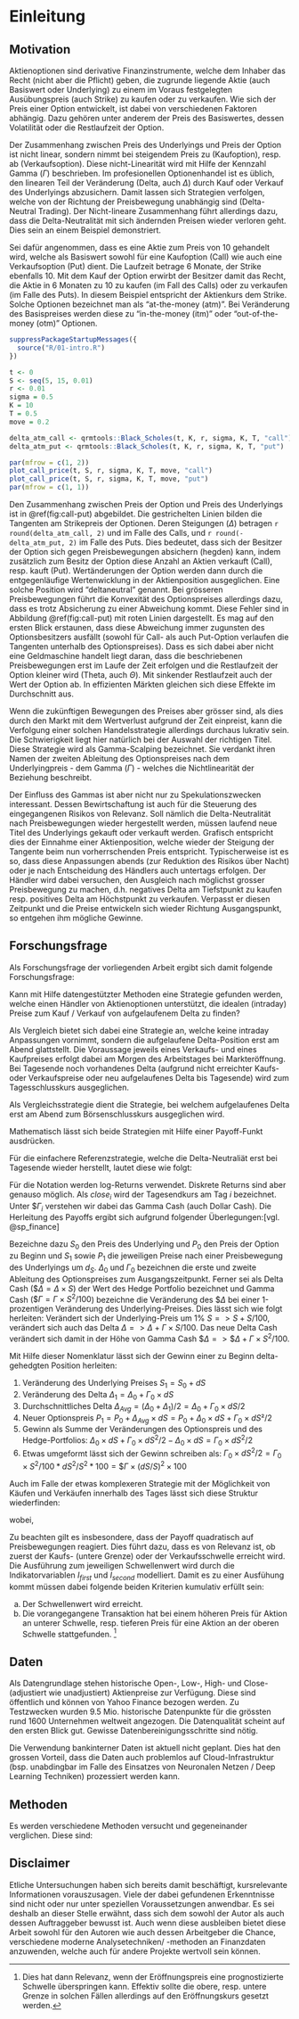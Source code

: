 # Einleitung {#intro}

## Motivation
Aktienoptionen sind derivative Finanzinstrumente, welche dem Inhaber das Recht (nicht aber die Pflicht) geben, die zugrunde liegende Aktie (auch Basiswert oder Underlying) zu einem im Voraus festgelegten Ausübungspreis (auch Strike) zu kaufen oder zu verkaufen. Wie sich der Preis einer Option entwickelt, ist dabei von verschiedenen Faktoren abhängig. Dazu gehören unter anderem der Preis des Basiswertes, dessen Volatilität oder die Restlaufzeit der Option.

Der Zusammenhang zwischen Preis des Underlyings und Preis der Option ist nicht linear, sondern nimmt bei steigendem Preis zu (Kaufoption), resp. ab (Verkaufsoption). Diese nicht-Linearität wird mit Hilfe der Kennzahl Gamma ($\Gamma$) beschrieben. Im profesionellen Optionenhandel ist es üblich, den linearen Teil der Veränderung (Delta, auch $\Delta$) durch Kauf oder Verkauf des Underlyings abzusichern. Damit lassen sich Strategien verfolgen, welche von der Richtung der Preisbewegung unabhängig sind (Delta-Neutral Trading). Der Nicht-lineare Zusammenhang führt allerdings dazu, dass die Delta-Neutralität mit sich ändernden Preisen wieder verloren geht. Dies sein an einem Beispiel demonstriert. 


Sei dafür angenommen, dass es eine Aktie zum Preis von 10 gehandelt wird, welche als Basiswert sowohl für eine Kaufoption (Call) wie auch eine Verkaufsoption (Put) dient. Die Laufzeit betrage 6 Monate, der Strike ebenfalls 10. Mit dem Kauf der Option erwirbt der Besitzer damit das Recht, die Aktie in 6 Monaten zu 10 zu kaufen (im Fall des Calls) oder zu verkaufen (im Falle des Puts). In diesem Beispiel entspricht der Aktienkurs dem Strike. Solche Optionen bezeichnet man als "at-the-money (atm)". Bei Veränderung des Basispreises werden diese zu "in-the-money (itm)" oder "out-of-the-money (otm)" Optionen.


``` r
suppressPackageStartupMessages({
  source("R/01-intro.R")
})
```

```r
t <- 0
S <- seq(5, 15, 0.01)
r <- 0.01
sigma = 0.5
K = 10
T = 0.5
move = 0.2

delta_atm_call <- qrmtools::Black_Scholes(t, K, r, sigma, K, T, "call")
delta_atm_put <- qrmtools::Black_Scholes(t, K, r, sigma, K, T, "put")

par(mfrow = c(1, 2))
plot_call_price(t, S, r, sigma, K, T, move, "call")
plot_call_price(t, S, r, sigma, K, T, move, "put")
par(mfrow = c(1, 1))
```

Den Zusammenhang zwischen Preis der Option und Preis des Underlyings ist in \@ref(fig:call-put) abgebildet. Die gestrichelten Linien bilden die Tangenten am  Strikepreis der Optionen. Deren Steigungen ($\Delta$) betragen `r round(delta_atm_call, 2)` und im Falle des Calls, und `r round(-delta_atm_put, 2)` im Falle des Puts. Dies bedeutet, dass sich der Besitzer der Option sich gegen Preisbewegungen absichern (hegden) kann, indem zusätzlich zum Besitz der Option diese Anzahl an Aktien verkauft (Call), resp. kauft (Put). Wertänderungen der Option werden dann durch die entgegenläufige Wertenwicklung in der Aktienposition ausgeglichen. Eine solche Position wird "deltaneutral" genannt. Bei grösseren Preisbewegungen führt die Konvexität des Optionspreises allerdings dazu, dass es trotz Absicherung zu einer Abweichung kommt. Diese Fehler sind in Abbildung \@ref(fig:call-put) mit roten Linien dargestellt. Es mag auf den ersten Blick erstaunen, dass diese Abweichung immer zugunsten des Optionsbesitzers ausfällt (sowohl für Call- als auch Put-Option verlaufen die Tangenten unterhalb des Optionspreises). Dass es sich dabei aber nicht eine Geldmaschine handelt liegt daran, dass die beschriebenen Preisbewegungen erst im Laufe der Zeit erfolgen und die Restlaufzeit der Option kleiner wird (Theta, auch $\Theta$). Mit sinkender Restlaufzeit auch der Wert der Option ab. In effizienten Märkten gleichen sich diese Effekte im Durchschnitt aus.

Wenn die zukünftigen Bewegungen des Preises aber grösser sind, als dies durch den Markt mit dem Wertverlust aufgrund der Zeit einpreist, kann die Verfolgung einer solchen Handelsstrategie allerdings durchaus lukrativ sein. Die Schwierigkeit liegt hier natürlich bei der Auswahl der richtigen Titel. Diese Strategie wird als Gamma-Scalping bezeichnet. Sie verdankt ihren Namen der zweiten Ableitung des Optionspreises nach dem Underlyingpreis - dem Gamma ($\Gamma$) - welches die Nichtlinearität der Beziehung beschreibt.

Der Einfluss des Gammas ist aber nicht nur zu Spekulationszwecken interessant. Dessen Bewirtschaftung ist auch für die Steuerung des eingegangenen Risikos von Relevanz. Soll nämlich die Delta-Neutralität nach Preisbewegungen wieder hergestellt werden, müssen laufend neue Titel des Underlyings gekauft oder verkauft werden. Grafisch entspricht dies der Einnahme einer Aktienposition, welche wieder der Steigung der Tangente beim nun vorherrschenden Preis entspricht. Typischerweise ist es so, dass diese Anpassungen abends (zur Reduktion des Risikos über Nacht) oder je nach Entscheidung des Händlers auch untertags erfolgen. Der Händler wird dabei versuchen, den Ausgleich nach möglichst grosser Preisbewegung zu machen, d.h. negatives Delta am Tiefstpunkt zu kaufen resp. positives Delta am Höchstpunkt zu verkaufen. Verpasst er diesen Zeitpunkt und die Preise entwickeln sich wieder Richtung Ausgangspunkt, so entgehen ihm mögliche Gewinne.


## Forschungsfrage
Als Forschungsfrage der vorliegenden Arbeit ergibt sich damit folgende Forschungsfrage:

Kann mit Hilfe datengestützter Methoden eine Strategie gefunden werden, welche einen Händler von Aktienoptionen unterstützt, die idealen (intraday) Preise zum Kauf / Verkauf von aufgelaufenem Delta zu finden? 

Als Vergleich bietet sich dabei eine Strategie an, welche keine intraday Anpassungen vornimmt, sondern die aufgelaufene Delta-Position erst am Abend glattstellt. Die Voraussage jeweils eines Verkaufs- und eines Kaufpreises erfolgt dabei am Morgen des Arbeitstages bei Markteröffnung. Bei Tagesende noch vorhandenes Delta (aufgrund nicht erreichter Kaufs- oder Verkaufspreise oder neu aufgelaufenes Delta bis Tagesende) wird zum Tagesschlusskurs ausgeglichen.

Als Vergleichsstrategie dient die Strategie, bei welchem aufgelaufenes Delta erst am Abend zum Börsenschlusskurs ausgeglichen wird.

Mathematisch lässt sich beide Strategien mit Hilfe einer Payoff-Funkt ausdrücken.


Für die einfachere Referenzstrategie, welche die Delta-Neutraliät erst bei Tagesende wieder herstellt, lautet diese wie folgt:

\begin{equation}
\begin{aligned}
Payoff ={} & \frac{1}{2}  \times 100 \times \$\Gamma_{close_{t-1}}  \times \ln{\left(\frac{close_t}{close_{t-1}}\right)}^2
\end{aligned}
\end{equation}

Für die Notation werden log-Returns verwendet. Diskrete Returns sind aber genauso möglich. Als $close_i$ wird der Tagesendkurs am Tag $i$ bezeichnet. Unter  $\$\Gamma_i$ verstehen wir dabei das Gamma Cash (auch Dollar Cash). Die Herleitung des Payoffs ergibt sich aufgrund folgender Überlegungen:[vgl. @sp_finance]

Bezeichne dazu $S_0$ den Preis des Underlying und $P_0$ den Preis der Option zu Beginn und $S_1$ sowie $P_1$ die jeweiligen Preise nach einer Preisbewegung des Underlyings um $d_S$. $\Delta_0$ und $\Gamma_0$ bezeichnen die erste und zweite Ableitung des Optionspreises zum Ausgangszeitpunkt. Ferner sei als Delta Cash ($\$\Delta = \Delta \times S$) der Wert des Hedge Portfolio bezeichnet und Gamma Cash ($\$\Gamma = \Gamma \times S^2/100$) bezeichne die Veränderung des $\$\Delta$ bei einer 1-prozentigen Veränderung des Underlying-Preises. Dies lässt sich wie folgt herleiten: Verändert sich der Underlying-Preis um 1% $S => S + S / 100$, verändert sich auch das Delta $\Delta => \Delta + \Gamma \times S/100$. Das neue Delta Cash verändert sich damit in der Höhe von Gamma Cash $\$\Delta => \$\Delta + \Gamma \times S^2/100$.

Mit Hilfe dieser Nomenklatur lässt sich der Gewinn einer zu Beginn delta-gehedgten Position herleiten: 

1. Veränderung des Underlying Preises $S_1 = S_0 + dS$
1. Veränderung des Delta $\Delta_1 = \Delta_0 + \Gamma_0 \times dS$
1. Durchschnittliches Delta $\Delta_{Avg} = (\Delta_0 + \Delta_1) / 2 = \Delta_0 + \Gamma_0 \times dS / 2$
1. Neuer Optionspreis $P_1 = P_0 + \Delta_{Avg} \times dS = P_0 + \Delta_0 \times dS + \Gamma_0 \times dS² / 2$ 
1. Gewinn als Summe der Veränderungen des Optionspreis und des Hedge-Portfolios: $\Delta_0 \times dS + \Gamma_0 \times dS^2 / 2 - \Delta_0 \times dS = \Gamma_0 \times dS^2 / 2$
1. Etwas umgeformt lässt sich der Gewinn schreiben als: $\Gamma_0 \times dS^2 / 2 = \Gamma_0 \times S^2 /100 * dS^2 / S^2 * 100 = \$\Gamma \times (dS/S)^2 \times 100$ 


Auch im Falle der etwas komplexeren Strategie mit der Möglichkeit von Käufen und Verkäufen innerhalb des Tages lässt sich diese Struktur wiederfinden:

\begin{eqnarray}
{Payoff} & = & \frac{1}{2} \times 100 \times \$\Gamma_{close_{t-1}} \times \ln{\left(\frac{first}{close_{t-1}}\right)}^2  \times I_{first} \times (1 - I_{second}) \ +\\
&  & \frac{1}{2} \times 100 \times \$\Gamma_{first} \times \ln{\left(\frac{close_t}{first}\right)}^2  \times I_{first} \times (1 - I_{second}) \ +\\

&  & \frac{1}{2} \times 100 \times \$\Gamma_{close_{t-1}} \times \ln{\left(\frac{second}{close_{t-1}}\right)}^2  \times I_{second} \times (1 - I_{first}) \ +\\
&  & \frac{1}{2} \times 100 \times \$\Gamma_{second} \times \ln{\left(\frac{close_t}{second}\right)}^2  \times I_{second} \times (1 - I_{first}) \ +\\

&  & \frac{1}{2} \times 100 \times \$\Gamma_{close_{t-1}} \times \ln{\left(\frac{first}{close_{t-1}}\right)}^2  \times I_{second} \times I_{first} \ +\\
&  & \frac{1}{2} \times 100 \times \$\Gamma_{first} \times \ln{\left(\frac{second}{first}\right)}^2  \times I_{first} \times I_{second} \ +\\
&  & \frac{1}{2} \times 100 \times \$\Gamma_{second} \times \ln{\left(\frac{close_t}{second}\right)}^2  \times I_{second} \times I_{first} \ +\\

&  & \frac{1}{2} \times 100 \times \$\Gamma_{close_{t-1}} \times \ln{\left(\frac{close_t}{close_{t_1}}\right)}^2  \times (1 - I_{first}) \times (1 - I_{second})
(\#eq:payoff)
\end{eqnarray}

wobei, 

\begin{equation}
\$\Gamma_i = \Gamma \times S_i^2 / 100
(\#eq:gamma_cash)
\end{equation}

Zu beachten gilt es insbesondere, dass der Payoff quadratisch auf Preisbewegungen reagiert. Dies führt dazu, dass es von Relevanz ist, ob zuerst der Kaufs- (untere Grenze) oder der Verkaufsschwelle erreicht wird. Die Ausführung zum jeweiligen Schwellenwert wird durch die Indikatorvariablen $I_{first}$ und $I_{second}$ modelliert. Damit es zu einer Ausfühung kommt müssen dabei folgende beiden Kriterien kumulativ erfüllt sein:

a) Der Schwellenwert wird erreicht.
b) Die vorangegangene Transaktion hat bei einem höheren Preis für Aktion an unterer Schwelle, resp. tieferen Preis für eine Aktion an der oberen Schwelle stattgefunden. ^[Dies hat dann Relevanz, wenn der Eröffnungspreis eine prognostizierte Schwelle überspringen kann. Effektiv sollte die obere, resp. untere Grenze in solchen Fällen allerdings auf den Eröffnungskurs gesetzt werden.]

<!-- Können die Verteilungen des Kurses im Laufe des Tages prognostiziert werden, so könnten diejenigen Kauf- und Verkaufpreise gewählt werden, welche unter Berücksichtigung dessen Eintretenswahrscheinlichkeit die höchsten Gewinne ermöglicht. Dies soll in der vorliegenden Arbeit mit Hilfe von Machine Learning Algorithmen untersucht werden. -->


## Daten
Als Datengrundlage stehen historische Open-, Low-, High- und Close- (adjustiert wie unadjustiert) Aktienpreise zur Verfügung. Diese sind öffentlich und können von Yahoo Finance bezogen werden. Zu Testzwecken wurden 9.5 Mio. historische Datenpunkte für die grössten rund 1600 Unternehmen weltweit angezogen. Die Datenqualität scheint auf den ersten Blick gut. Gewisse Datenbereinigungsschritte sind nötig. 

Die Verwendung bankinterner Daten ist aktuell nicht geplant. Dies hat den grossen Vorteil, dass die Daten auch problemlos auf Cloud-Infrastruktur (bsp. unabdingbar im Falle des Einsatzes von Neuronalen Netzen / Deep Learning Techniken) prozessiert werden kann. 

## Methoden
Es werden verschiedene Methoden versucht und gegeneinander verglichen. Diese sind: 

<!-- Anbei aber eine Sammlung von denkbaren Ansätzen: -->

<!-- * Clusteranalysen mit Hilfe diverser Disanzmasse (Manhattan Distance, Cosine Similarity): Lassen sich um den aktuellen Kursverlauf in Verbindung zur Vergangenheit (des aktuellen oder anderer Titel) bringen und darüber allfällige Rückschlüsse auf die Zukunft zu machen. -->
<!-- * k-means: Lassen sich in der Historie ähnliche / sich wiederholende Patterns von Kursverläufen / -verteilungen finden, welche Rückschlüsse auf die Zukunft ermöglichen? -->
<!-- * Welche Aussagen können "klassische" autoregressive statistische Modelle (G)ARCH machen? -->
<!-- * Können Neuronale Netze (z.B. LSTM) chartistische Muster erkennen? -->
<!-- * Deep Learing Methoden: Können anhand visualisierter Kursverläufe / -verteilungen Muster erkennen/gelernt werden? -->
<!-- * Weitere zusammen mit dem Betreuer festgelegte Methoden -->


## Disclaimer
Etliche Untersuchungen haben sich bereits damit beschäftigt, kursrelevante Informationen vorauszusagen. Viele der dabei gefundenen Erkenntnisse sind nicht oder nur unter speziellen Voraussetzungen anwendbar. Es sei deshalb an dieser Stelle erwähnt, dass sich dem sowohl der Autor als auch dessen Auftraggeber bewusst ist. Auch wenn diese ausbleiben bietet diese Arbeit sowohl für den Autoren wie auch dessen Arbeitgeber die Chance, verschiedene moderne Analysetechniken/ -methoden an Finanzdaten anzuwenden, welche auch für andere Projekte wertvoll sein können.



